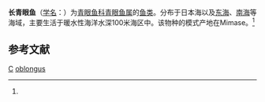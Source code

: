 {{Speciesbox
| taxon = Chlorophthalmus oblongus
| binomial_authority = (Kamohara, 1953)<ref name='id5533'>{{cite web| url =http://www.bioinfo.cn/db05/BjdwSpecies.php?action=view&id=5533| title =长青眼鱼| work =《中国动物物种编目数据库》| publisher =中国科学院微生物研究所| author =中国科学院动物研究所| accessdate =2009-04-11| deadurl =yes| archiveurl =https://web.archive.org/web/20160305015121/http://www.bioinfo.cn/db05/BjdwSpecies.php?action=view&id=5533| archivedate =2016-03-05}}</ref>
}}

'''长青眼鱼'''（[[学名|学名]]：{{lang|la|''Chlorophthalmus oblongus''}}）为[[青眼鱼科|青眼鱼科]][[青眼鱼属|青眼鱼属]]的[[鱼类|鱼类]]。分布于日本海以及[[东海|东海]]、[[南海|南海]]等海域，主要生活于暖水性海洋水深100米海区中。该物种的模式产地在Mimase。<ref name='id5533'/>

== 参考文献 ==
{{reflist}}

{{灯笼鱼目小作品}}

{{taxonbar}}
[[Category:_1953年描述的鱼类|C]]
[[Category:青眼鱼属|oblongus]]